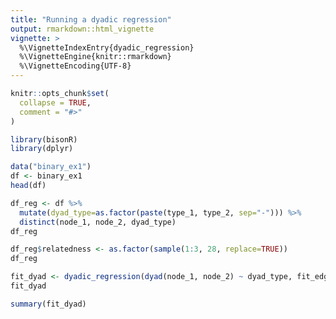 ```yaml
---
title: "Running a dyadic regression"
output: rmarkdown::html_vignette
vignette: >
  %\VignetteIndexEntry{dyadic_regression}
  %\VignetteEngine{knitr::rmarkdown}
  %\VignetteEncoding{UTF-8}
---
```


```r
knitr::opts_chunk$set(
  collapse = TRUE,
  comment = "#>"
)
```

```r
library(bisonR)
library(dplyr)
```

```r
data("binary_ex1")
df <- binary_ex1
head(df)
```

```r
df_reg <- df %>%
  mutate(dyad_type=as.factor(paste(type_1, type_2, sep="-"))) %>%
  distinct(node_1, node_2, dyad_type)
df_reg

df_reg$relatedness <- as.factor(sample(1:3, 28, replace=TRUE))
df_reg
```
```r
fit_dyad <- dyadic_regression(dyad(node_1, node_2) ~ dyad_type, fit_edge, df_reg, mm=FALSE)
fit_dyad
```

```r
summary(fit_dyad)
```
